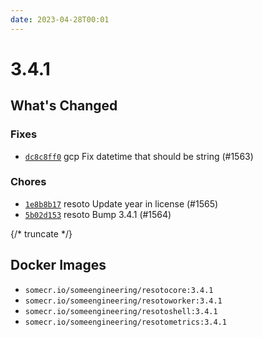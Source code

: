 ```yaml
---
date: 2023-04-28T00:01
---
```


# 3.4.1

## What's Changed

### Fixes

- [`dc8c8ff0`](https://github.com/someengineering/resoto/commit/dc8c8ff0) <span class="badge badge--secondary">gcp</span> Fix datetime that should be string (#1563)

### Chores

- [`1e8b8b17`](https://github.com/someengineering/resoto/commit/1e8b8b17) <span class="badge badge--secondary">resoto</span> Update year in license (#1565)
- [`5b02d153`](https://github.com/someengineering/resoto/commit/5b02d153) <span class="badge badge--secondary">resoto</span> Bump 3.4.1 (#1564)

{/* truncate */}

## Docker Images

- `somecr.io/someengineering/resotocore:3.4.1`
- `somecr.io/someengineering/resotoworker:3.4.1`
- `somecr.io/someengineering/resotoshell:3.4.1`
- `somecr.io/someengineering/resotometrics:3.4.1`
